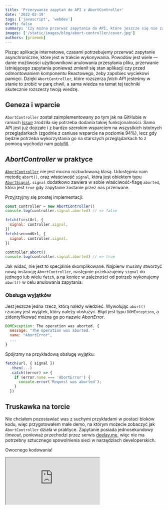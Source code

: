```yaml
---
title: 'Przerywanie zapytań do API z AbortController'
date: '2022-02-19'
tags: ['javascript', 'webdev']
draft: false
summary: 'Czy można przerwać zapytania do API, które jeszcze się nie zakończyły? Z interfejsem AbortController, który jest dostarczany przez wszystkie nowoczesne przeglądarki, jesteśmy w stanie to zrobić.'
images: ['/static/images/blog/abort-controller/cover.jpg']
authors: [przemek]
---
```


Pisząc aplikacje internetowe, czasami potrzebujemy przerwać zapytanie asynchroniczne, które jest w trakcie wykonywania. Powodów jest wiele — danie możliwości użytkownikowi anulowania przesyłania pliku, przerwanie istniejącego zapytania ponieważ zmienił się stan aplikacji czy przed odmontowaniem komponentu Reactowego, żeby zapobiec wyciekowi pamięci. Dzięki `AbortController`, które rozszerza _fetch API_ jesteśmy w stanie to zrobić w parę chwil, a sama wiedza na temat tej techniki skutecznie rozszerzy twoją wiedzę.

## Geneza i wparcie

`AbortController` został zaimplementowany po tym jak na GitHubie w ramach [_Issue_](https://github.com/whatwg/fetch/issues/27) zrodziła się potrzeba dodania takiej funkcjonalności. Samo API jest już dojrzałe i z bardzo szerokim wsparciem na wszystkich istotnych przeglądarkach (zgodnie z caniuse wsparcie na poziomie 94%), lecz gdy będzie potrzeba wykorzystania go na starszych przeglądarkach to z pomocą wychodzi nam [polyfill](https://github.com/mo/abortcontroller-polyfill).

## _AbortController_ w praktyce

[`AbortController`](https://developer.mozilla.org/en-US/docs/Web/API/AbortController) nie jest mocno rozbudowaną klasą. Udostępnia nam metodę `abort()`, oraz właściwość `signal`, która jest obiektem typu [`AbortSignal`](https://developer.mozilla.org/en-US/docs/Web/API/AbortSignal). `signal` dodatkowo zawiera w sobie właściwość-flagę `aborted`, która jest `true` gdy zapytanie zostanie przez nas przerwane.

Przyjrzyjmy się prostej implementacji:

```javascript
const controller = new AbortController()
console.log(controller.signal.aborted) // => false

fetch(firstUrl, {
  signal: controller.signal,
})
fetch(secondUrl, {
  signal: controller.signal,
})

controller.abort()
console.log(controller.signal.aborted) // => true
```

Jak widać, nie jest to specjalnie skomplikowane. Najpierw musimy stworzyć nową instancję `AbortController`, następnie przekazujemy `signal` do jednego lub wielu `fetch`, a na koniec w zależności od potrzeb wykonujemy `abort()` w celu anulowania zapytania.

### Obsługa wyjątków

Jest jeszcze jedna rzecz, którą należy wiedzieć. Wywołując `abort()` rzucany jest wyjątek, który należy obsłużyć. Błąd jest typu `DOMException`, a zidentyfikować można go po nazwie _AbortError_.

```javascript
DOMException: The operation was aborted. {
  message: "The operation was aborted. "
  name: "AbortError",
  ...
}
```

Spójrzmy na przykładową obsługę wyjątku:

```typescript
fetch(url, { signal })
  .then(...)
  .catch((error) => {
    if (error.name === 'AbortError') {
      console.error('Request was aborted');
    }
  })
```

## Truskawka na torcie

Nie chciałem pozostawiać was z suchymi przykładami w postaci bloków kodu, więc przygotowałem małe demo, na którym możecie zobaczyć jak `AbortController` działa w praktyce. Zapytanie posiada jednosekundowy _timeout_, ponieważ przechodzi przez serwis [deelay.me](https://deelay.me/), więc nie ma potrzebny sztucznego spowolnienia sieci w narzędziach developerskich.

Owocnego kodowania!

<iframe
  src="https://codesandbox.io/embed/abortcontroller-xqohhf?autoresize=1&fontsize=14&hidenavigation=1&theme=dark"
  loading="lazy"
  style={{ width: '100%', height: 500, border: 0, borderRadius: 4, overflow: 'hidden' }}
  title="AbortController"
  allow="accelerometer; ambient-light-sensor; camera; encrypted-media; geolocation; gyroscope; hid; microphone; midi; payment; usb; vr; xr-spatial-tracking"
  sandbox="allow-forms allow-modals allow-popups allow-presentation allow-same-origin allow-scripts"
></iframe>
